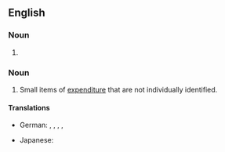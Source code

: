 ==English==

===Noun===
{{head|en|noun form}}

# {{plural of|en|incidental}}

===Noun===
{{en-plural noun}}

# Small items of [[expenditure]] that are not individually identified.

====Translations====
{{trans-top|small items that are not individually identified}}
* German: {{t|de|Kleinmaterial|n}}, {{t+|de|Kleinkram|m}}, {{t|de|Nebenausgaben|f}}, {{t|de|unvorhergesehene Ausgaben|f}}, {{t|de|Verbrauchsmaterial|n}}
{{trans-mid}}
* Japanese: {{t+|ja|雑費|tr=Zappi}}
{{trans-bottom}}